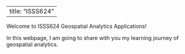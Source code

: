 
---
title: "ISSS624"
---

Welcome to ISSS624 Geospatial Analytics Applications!

In this webpage, I am going to share with you my learning journey of geospatial analytics.
